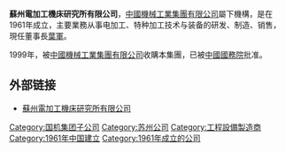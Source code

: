 {{unreferenced|time=2018-04-06T23:45:28+00:00}}
'''蘇州電加工機床研究所有限公司'''，[[中國機械工業集團有限公司|中國機械工業集團有限公司]]屬下機構，是在1961年成立，主要業務从事电加工、特种加工技术与装备的研发、制造、销售，現任董事長[[葉軍|葉軍]]。

1999年，被[[中國機械工業集團有限公司|中國機械工業集團有限公司]]收購本集團，已被[[中华人民共和国国务院|中國國務院]]批准。

== 外部链接 ==
* [http://www.sino-edm.com 蘇州電加工機床研究所有限公司] {{Wayback|url=http://www.sino-edm.com/ |date=20210225091341 }}

[[Category:国机集团子公司|Category:国机集团子公司]]
[[Category:苏州公司|Category:苏州公司]]
[[Category:工程設備製造商|Category:工程設備製造商]]
[[Category:1961年中国建立|Category:1961年中国建立]]
[[Category:1961年成立的公司|Category:1961年成立的公司]]
{{china-company-stub}}
